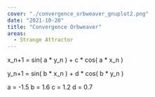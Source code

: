```yaml
---
cover: "./convergence_orbweaver_gnuplot2.png"
date: "2021-10-20"
title: "Convergence Orbweaver"
areas:
  - Strange Attractor
---
```


x_n+1 = sin( a * y_n ) + c * cos( a * x_n )

y_n+1 = sin( b * x_n ) + d * cos( b * y_n )

a = -1.5
b = 1.6
c = 1.2
d = 0.7
